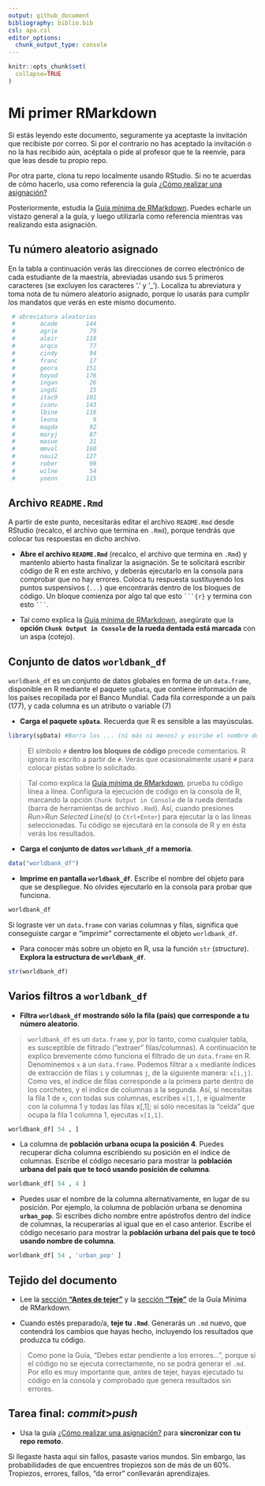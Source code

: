 ```yaml
---
output: github_document
bibliography: biblio.bib
csl: apa.csl
editor_options: 
  chunk_output_type: console
---
```


```r
knitr::opts_chunk$set(
  collapse=TRUE
)
```


<!-- Este .md fue generado a partir del .Rmd homónimo. Edítese el .Rmd -->

# Mi primer RMarkdown

Si estás leyendo este documento, seguramente ya aceptaste la invitación que recibiste por correo. Si por el contrario no has aceptado la invitación o no la has recibido aún, acéptala o pide al profesor que te la reenvíe, para que leas desde tu propio repo.

Por otra parte, clona tu repo localmente usando RStudio. Si no te acuerdas de cómo hacerlo, usa como referencia la guía [¿Cómo realizar una asignación?](https://github.com/maestria-geotel-201902/material-de-apoyo/blob/master/ref/como-hacer-una-asignacion.md)

Posteriormente, estudia la [Guía mínima de RMarkdown](https://github.com/maestria-geotel-201902/material-de-apoyo/blob/master/ref/guia-minima-de-rmarkdown.md). Puedes echarle un vistazo general a la guía, y luego utilizarla como referencia mientras vas realizando esta asignación.


## Tu número aleatorio asignado

En la tabla a continuación verás las direcciones de correo electrónico de cada estudiante de la maestría, abreviadas usando sus 5 primeros caracteres (se excluyen los caracteres '.' y '_'). Localiza tu abreviatura y toma nota de tu número aleatorio asignado, porque lo usarás para cumplir los mandatos que verás en este mismo documento.

```r
 # abreviatura aleatorios
 #       acade        144
 #       agrie         79
 #       aleir        118
 #       arqco         77
 #       cindy         94
 #       franc         17
 #       geora        151
 #       hoyod        176
 #       ingan         26
 #       ingdi         15
 #       itac9        101
 #       ivanv        143
 #       lbine        116
 #       leona          9
 #       magda         92
 #       maryj         87
 #       masue         31
 #       mmvol        160
 #       naui2        127
 #       rober         98
 #       wilne         54
 #       yoenn        115
```

## Archivo `README.Rmd`

A partir de este punto, necesitarás editar el archivo `README.Rmd` desde RStudio (recalco, el archivo que termina en `.Rmd`), porque tendrás que colocar tus respuestas en dicho archivo.

* **Abre el archivo `README.Rmd`** (recalco, el archivo que termina en `.Rmd`) y mantenlo abierto hasta finalizar la asignación. Se te solicitará escribir código de R en este archivo, y deberás ejecutarlo en la consola para comprobar que no hay errores. Coloca tu respuesta sustituyendo los puntos suspensivos (`...`) que encontrarás dentro de los bloques de código. Un bloque comienza por algo tal que esto `    ```{r}    ` y termina con esto `    ```    `.

* Tal como explica la [Guía mínima de RMarkdown](https://github.com/maestria-geotel-201902/material-de-apoyo/blob/master/ref/guia-minima-de-rmarkdown.md), asegúrate que la **opción `Chunk Output in Console` de la rueda dentada está marcada** con un aspa (cotejo).

## Conjunto de datos `worldbank_df`

`worldbank_df` es un conjunto de datos globales en forma de un `data.frame`, disponible en R mediante el paquete `spData`, que contiene información de los países recopilada por el Banco Mundial. Cada fila corresponde a un país (177), y cada columna es un atributo o variable (7)

* **Carga el paquete `spData`**. Recuerda que R es sensible a las mayúsculas.

```r
library(spData) #Borra los ... (ni más ni menos) y escribe el nombre del paquete.
```

>El símbolo `#` **dentro los bloques de código** precede comentarios. R ignora lo escrito a partir de `#`. Verás que ocasionalmente usaré `#` para colocar pistas sobre lo solicitado.

> Tal como explica la [Guía mínima de RMarkdown](https://github.com/maestria-geotel-201902/material-de-apoyo/blob/master/ref/guia-minima-de-rmarkdown.md), prueba tu código línea a línea. Configura la ejecución de código en la consola de R, marcando la opción `Chunk Output in Console` de la rueda dentada (barra de herramientas de archivo `.Rmd`). Así, cuando presiones *Run>Run Selected Line(s)* (o `Ctrl+Enter`) para ejecutar la o las líneas seleccionadas. Tu código se ejecutará en la consola de R y en ésta verás los resultados.

* **Carga el conjunto de datos `worldbank_df` a memoria**.

```r
data("worldbank_df")
```

* **Imprime en pantalla `worldbank_df`**. Escribe el nombre del objeto para que se despliegue. No olvides ejecutarlo en la consola para probar que funciona.

```r
worldbank_df
```

Si lograste ver un `data.frame` con varias columnas y filas, significa que conseguiste cargar e "imprimir" correctamente el objeto `worldbank_df`.

* Para conocer más sobre un objeto en R, usa la función `str` (*structure*). **Explora la estructura de `worldbank_df`**.

```r
str(worldbank_df)
```

## Varios filtros a `worldbank_df`

* **Filtra `worldbank_df` mostrando sólo la fila (país) que corresponde a tu número aleatorio**.

>`worldbank_df` es un `data.frame` y, por lo tanto, como cualquier tabla, es susceptible de filtrado ("extraer" filas/columnas). A continuación te explico brevemente cómo funciona el filtrado de un `data.frame` en R. Denominemos `x` a un `data.frame`. Podemos filtrar a `x` mediante índices de extracción de filas `i` y columnas `j`, de la siguiente manera: `x[i,j]`. Como ves, el índice de filas corresponde a la primera parte dentro de los corchetes, y el índice de columnas a la segunda. Así, si necesitas la fila 1 de `x`, con todas sus columnas, escribes `x[1,]`, e igualmente con la columna 1 y todas las filas x[,1]; si sólo necesitas la "celda" que ocupa la fila 1 columna 1, ejecutas `x[1,1]`.

```r
worldbank_df[ 54 , ] 
```

* La columna de **población urbana ocupa la posición 4**. Puedes recuperar dicha columna escribiendo su posición en el índice de columnas. Escribe el código necesario para mostrar la **población urbana del país que te tocó usando posición de columna**.

```r
worldbank_df[ 54 , 4 ] 
```

* Puedes usar el nombre de la columna alternativamente, en lugar de su posición. Por ejemplo, la columna de población urbana se denomina **`urban_pop`**. Si escribes dicho nombre entre apóstrofos dentro del índice de columnas, la recuperarías al igual que en el caso anterior. Escribe el código necesario para mostrar la **población urbana del país que te tocó usando nombre de columna**.

```r
worldbank_df[ 54 , 'urban_pop' ] 
```

## Tejido del documento

* Lee la [sección **"Antes de tejer"**](https://github.com/maestria-geotel-201902/material-de-apoyo/blob/master/ref/guia-minima-de-rmarkdown.md#antes-de-tejer) y la [sección **"Teje"**](https://github.com/maestria-geotel-201902/material-de-apoyo/blob/master/ref/guia-minima-de-rmarkdown.md#teje) de la Guía Mínima de RMarkdown.

* Cuando estés preparado/a, **teje tu `.Rmd`**. Generarás un `.md` nuevo, que contendrá los cambios que hayas hecho, incluyendo los resultados que produzca tu código.

>Como pone la Guía, "Debes estar pendiente a los errores...", porque si el código no se ejecuta correctamente, no se podrá generar el `.md`. Por ello es muy importante que, antes de tejer, hayas ejecutado tu código en la consola y comprobado que genera resultados sin errores.

## Tarea final: *commit*>*push*

* Usa la guía [¿Cómo realizar una asignación?](https://github.com/maestria-geotel-201902/material-de-apoyo/blob/master/ref/como-hacer-una-asignacion.md) para **sincronizar con tu repo remoto**.

Si llegaste hasta aquí sin fallos, pasaste varios mundos. Sin embargo, las probabilidades de que encuentres tropiezos son de más de un 60%. Tropiezos, errores, fallos, "da error" conllevarán aprendizajes.
